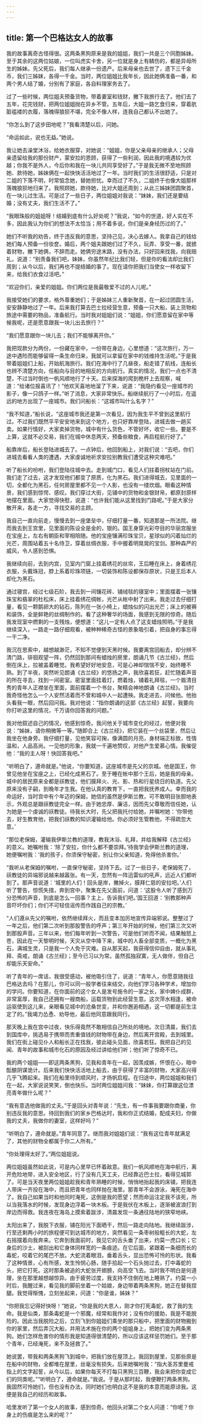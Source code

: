 ```yaml
---
---
---
```

title: 第一个巴格达女人的故事
---




我的故事离奇古怪得很。这两条黑狗原来是我的姐姐，我们一共是三个同胞姊妹。至于其余的这两位姑娘，一位叫虎实卡舍，另一位就是身上有鳞伤的，都是异母所生的姊妹。先父死后，我们每人继承一份遗产。后来母亲也去世了，遗下三千金币，我们三姊妹，各得一千金。当时，两位姐姐比我年长，因此她俩准备一番，和两个男人结了婚，分别有了家庭，各自料理家务去了。

过了一些时候，两位姐夫预备货物，带着妻室和钱财，撇下我旅行去了。他们去了五年，花完钱财，把两位姐姐抛在异乡不管。五年后，大姐一路乞食归来，穿着肮脏褴褛的衣履，落魄得狼狈不堪，完全不像人样，连我自己都认不出她了。

“你怎么到了这步田地呢？”我看清楚以后，问她。

“命运如此，说也无益。”她说。

我让她去澡堂沐浴，给她衣服穿，对她说：“姐姐，你是父亲母亲的继承人；父母亲遗留给我的那份财产，蒙安拉的恩顾，获得了一些利润，因此我的境遇较为优越；你我不是外人，今后你和我在一块儿共同享受好了。”于是我无微不至地照顾她、款待她，姊妹俩在一起快快活活地过了一年。当时我们的生活很舒适，只是对二姐的下落不明，时常惦念她，替她担忧。幸而过了不久，二姐终于也像大姐那样落魄狼狈地归来了。我照顾她，款待她，比对大姐还周到；从此三姊妹团圆聚首，在一块儿过生活。可是过了一些日子，两位姐姐对我说：“妹妹，我们还是要结婚；没有丈夫，我们生活不了。”

“我眼珠般的姐姐呀！结婚到底有什么好处呢？”我说，“如今的世道，好人实在不多，因此我认为你们的想法不太恰当；用不着多说，你们是亲身经历过的了。”

她们不听我的劝告，终于违反我的意思，坚持己见，决心去嫁人。我拿自己的钱给她们每人预备一份妆奁。婚后，两个姐夫跟她们过了不久，玩弄、享受一番，就掳着财物，撇下她俩，不辞而走。她俩穷途末路，没有办法，只好回来找我，向我赔礼，说道：“别责备我们吧，妹妹，你虽然年纪比我们轻，但是你的看法却比我们周到；从今以后，我们再也不提结婚的事了。现在请你把我们当使女一样收留下来，给我们衣食过活吧。”

“欢迎你们，亲爱的姐姐。你们两位是我最敬爱不过的人儿呢。”

我接受她们的要求，格外尊重她们；于是姊妹三人重新聚首，在一起过团圆生活，安安静静地过了一年。后来我打算去巴士拉经营生意，预备一只大船，装上货物和旅途中需要的物品，准备航行。当时我对姐姐们说：“姐姐，你们愿意留在家中等候我呢，还是愿意跟我一块儿出去旅行？”

“我们愿意跟你一块儿去；我们不能够离开你。”

我把现款分为两份，一份藏在家中，一份带在身边，心里想道：“这次旅行，万一途中遇险而能够留得一条生命归来，我就可以拿留在家中的钱维持生活呢。”于是我带着姐姐们上船，开始航海旅行。我们在海中行了几昼夜，船走错了航线，连船长也辨不清楚方向，任船向与目的地相反的方向航行。真实的情况，我们一点也不清楚，不过当时倒也一帆风顺地行了十天。后来探海的爬到桅杆上去观察，喊道：“给诸位报喜讯了！”他欢天喜地地溜了下来，说道：“我隐约看见一座城市的影子，像一只鸽子一样。”听了消息，大家非常快乐。船继续航行了一小时后，在遥远的地方出现了一座城市。我们问船长：“这城市叫什么名字？”

“我不知道，”船长说，“这座城市我还是第一次看见，因为我生平不曾到这里航行过。不过我们既然平平安安地来到这个地方，也只好靠岸登陆，进城去做一趟买卖。如果行情好，大家卖掉货物，城中有什么货色，不管好坏，收它一些。要是不上算，这就不必交易，我们在城中休息两天，预备些粮食，再启程航行好了。”

船靠岸后，船长登陆进城去了。一点钟后，他回到船上，对我们说：“去吧，你们进城去看看人类的遭遇，大家虔诚地祈求安拉别教我们遭受这种灾难吧。”

听了船长的吩咐，我们登陆往城中去。走到城门口，看见人们拄着拐杖站在门前。我们走了过去，这才发现他们都变了原质，化为黑石。我们进得城去，见里面的一切，全都化为黑石，任何房屋里都不见一个人影，也没有一缕炊烟。眼看这种情景，我们感到惊愕、感叹。我们穿过大街，见铺中的货物和金银财帛，都原封原样地摆在里面。大家觉得快慰，说道：“也许我们能从这里找到门路呢。”于是大家分散开来，各走一方，寻找交易的主顾。

我自己一直向前走，慢慢去到一座堡垒中，仔细打量一番，知道那是一所法院。继而我去到王宫里，见里面的陈设全是金的，银的。国王身穿光彩夺目的华丽宫服坐在宝座上，左右有朝臣和宰相陪随。他的宝座镶满珍珠宝贝，星球似的闪着灿烂的光芒，周围站着五十名侍卫，穿着丝绸衣服，手中握着明晃晃的宝剑。那种森严的威风，令人感到恐惧。

我继续向前，去到内宫，见室内门窗上挂着绣花的丝帘，王后睡在床上，身着绣花衣服，头戴珠冠，脖上系着珍珠项链，一切装饰和陈设都保存原状，只是王后本人却化为黑石。

通过寝宫，经过七级石阶，我去到一间镶花砖、铺绒毯的寝室中；里面摆着一张镶珠宝和翡翠的杜松床，床上挂着绣花绸帐，光芒从帐中射了出来。我走过去仔细打量，看见一颗鹅卵大的钻石，陈列在一张小椅上，蜡烛似的闪出光芒；床上的被褥和装饰，全是鲜艳的丝绸制作的。看了这种奢华的场面，我感到无限的惊奇。随后我发现室中燃剩的一支残烛，便想道：“这儿一定有人点了这支蜡烛照明。”于是我继续深入，一路走一路仔细观看，被种种稀奇古怪的景象吸引着，把自身的事忘得一干二净。

我沉在思索中，越想越渺茫，不知不觉便到天黑时候。我要离宫回船去，却分辨不清门路，徘徊观望一阵，仍然回到那间有蜡烛的房里，朗诵几节《古兰经》，然后倒在床上，拉被盖着睡觉。我希望好好地安息，可是心神却惴惴不安，始终睡不熟。到了半夜，突然听见朗诵《古兰经》的悠扬之声，我欣喜若狂，赶忙随着声音的所在寻去，找到一间密室。密室里面挂着灯，燃着烛，铺着礼拜毯，一个眉清目秀的青年人正襟坐在里面，面前摆着一个书台，聚精会神地朗诵《古兰经》。当时我奇怪他怎么一个人安然活着而不曾和城中人一起遭殃。我走进去，问候他。他抬头看我一眼，然后回问我。我对他说：“指你朗诵的这部《古兰经》起誓，我要向你打听这里的情况，千万请你回答我的问题。”

我对他叙述自己的情况，他感到惊奇。我问他关于城市变化的经过，他便对我说：“姊妹，请你稍微等一等。”随即合上《古兰经》，把它装在一个丝袋里，然后让我坐在他身旁。我仔细打量，见他笑容可掬，像满圆的月亮，身材端正标致，性情温和，人品高尚。一见他的形象，我就一千遍地赞叹，对他产生爱慕心情。我催促他：“我的主人呀！快回答我吧。”

“听明白了，遵命就是。”他说，“你要知道，这座城市是先父的京城。他是国王，你曾见他坐在宝座之上，已经化成黑石了。至于睡在帐中那个王后，她是我的母亲。城中的居民原来全都是祆教徒，他们膜拜火、光、影、热和行星绕日的轨道。先父原来没有子嗣，到晚年才生我。在他认真的教育下，一直把我抚养成人。幸而我的命运好，当时宫中有个年迈的保姆，她信的虽然是伊斯兰教，可不敢明目张胆地表示，外观总是跟祆教徒完全一样。由于她忠厚、廉洁，因而先父尊敬而信任她，认为她是一个虔诚的祆教徒。待我长大时，先父把我托付给她，并嘱咐她：‘你带他去，好生教育他，把我们祆教的知识灌输给他。你必须好生管教他，不得疏忽大意。’

“那位老保姆，灌输我伊斯兰教的道理，教我沐浴、礼拜，并给我解释《古兰经》的意义。她嘱咐我：‘除了安拉，你什么都不要崇拜。’待我学会伊斯兰教的道理，她便嘱咐我：‘我的孩子，你须保守秘密，别让你父亲知道，免得他杀害你。’

“我听从老保姆的嘱咐，一直保守秘密，坚持下去。过了一些日子，老保姆死了，祆教徒的异端邪说越来越嚣张。有一天，忽然有一阵迅雷似的吼声，远近人们都听到了。那声音说道：‘城里的人们！回头是岸，撇掉火，膜拜仁慈的安拉吧。’人们听了警告，惊慌失措，奔到宫中，聚集在先父面前，问道：‘这股令人听了感到万分恐怖的声音，到底是怎么一回事？主上，告诉我们吧。’国王回道：‘别教那种声音吓坏你们；你们不可轻信谣传而作践自己的宗教。’

“人们遵从先父的嘱咐，依然继续拜火，而且变本加厉地宣传异端邪说。整整过了一年之后，他们第二次听到那股警告的呼声；第三年开始的时候，他们第三次又听到那股声音。三年以来，他们每年听到一次警告，可是他们听而不闻，结果触怒上苍，因此在一天黎明时候，天灾从空中降下来，城中的人畜全部变质，一概化为黑石，满城生灵，只是我一个人免于灾难。自从那天起，我获得信仰自由，就从事礼拜、斋戒，朗诵《古兰经》；至今已习以为常。虽然孤独寂寞，无人做伴，但自己却能乐天安命。”

听了青年的一席话，我很受感动，被他吸引住了，说道：“青年人，你愿意随我往巴格达去吗？在那儿，你可以同一般学者往来结交，向他们学习各种学术，增加你的学问。你要知道，在你面前的这个女人是发号施令的一家之长，家中婢仆成群，非常富厚，我自己还拥有一艘商船，运载货物到此经营生意。这次萍水相逢，被命运驱使到这儿来，亲眼看见城中的沧桑世变，并和你邂逅相遇，这一切都是前生注定了的。”我竭力怂恿、劝导他，最后他同意跟我同行。

那天晚上我在宫中过夜，快乐得竟然不敢相信自己所处的境地。次日清晨，我们去到国库中，挑选易于携带而贵重值钱的财物带在身边，然后离开宫殿，去到城里。我们在街上碰见仆人和船长正在找我，彼此碰头见面，欣喜若狂。我把自己的见闻、青年的故事和城市化石的原因及经过讲给他们听；他们听了惊奇不已。

我的两个姐姐——即这两条黑狗，见我和青年在一起，因羡成嫉，怀恨在心，暗中酝酿阴谋诡计。后来我们快快活活地上船去，由于获得了丰富的财物，大家高兴得几乎飞腾起来。我们在船里待到顺风时，才扬帆启程。在归途中，两位姐姐和我们在一起，大家说说笑笑，倒也快乐。当时两位姐姐问我：“妹妹，你打算跟这位漂亮青年做什么呢？”

“我有意选他做我的丈夫。”于是回头对青年说：“先生，有一件事我要跟你商量，你别违反我的意思。待回到我们的家乡巴格达时，我和你正式结婚，配成夫妇，你做我的丈夫，我做你的妻室，这样好吗？”

“听明白了，遵命就是。”青年同意了。继而我对姐姐们说：“我有这位青年就满足了，其他的财物全都属于你二人所有。”

“你处理得太好了。”两位姐姐说。

两位姐姐虽然如此说，可是内心里早已怀着敌意。我们一帆风顺地在海中航行，离开危险地带，进入安全地区，行了没有几天工夫，已经靠近巴士拉，看得见城郭了。可是当天夜里两位姐姐趁我和青年熟睡的时候，悄悄地抬起我的床铺，把我连人带床一齐投在海中，而且把青年也同样抛在海里。那青年不会游泳，淹死在海中了。我自己如果当时和他同时淹死，这倒是我的愿望；然而命运注定我不该死，所以当我落水的时候，发现身边浮着一块木板。于是我伏在木板上，逐渐被波浪打到岸边而得救。我连夜在海岛上摸索着跋涉，清晨发现一条通往陆地的狭窄地峡。

太阳出来了，我脱下衣服，铺在阳光下面晒干，然后一路走向陆地。我继续跋涉，行至还剩两小时的旅程便可到达城市的地方，突然看见一条枣树般粗长的大蛇，左右摇摆着向我奔来。它奔到我面前时，我见它的舌头垂了出来，约莫一虎口长；它身后的沙土，被刮出和它身体同样宽的一条痕迹。在它后面，紧跟着一条细而长的毒蛇，咬着它的尾巴不放。大蛇流着眼泪，垂着舌头，显出恐怖可怜的形状。我看了这种情景，心有所感，发生怜悯心肠，随手拾起一个石头抛过去，打中毒蛇的头，把它打死。这时那条被追的大蛇张开翅膀，向高空飞去。当时我不明白是何道理，坐在那里越想越惊异。由于疲劳过度，我支持不住倒在地上睡熟了。约莫一小时后，我醒过来，看见我的脚前坐着一个姑娘，身边带着两条黑狗，她正在替我捏腿。我觉得惭愧，立刻坐起来，问道：“你是谁，姊妹？”

“你把我忘记得好快呀！”她说，“你是我的大恩人，刚才你打死毒蛇，救了我的生命。我是仙类，那条毒蛇是一个邪魔，经常和我作对；没有你的援助，我是不能脱险的。因此当我脱险之后，立刻飞到你姐姐们乘坐的那只船中，把里面的财物搬到你的家里，然后弄沉大船，并用法术施在你的两个姐姐身上，把她们变为两条黑狗。她们怎样危害你的情形我是知道得很清楚的，所以应该这样惩罚她们。至于那个青年，已经淹死，来不及拯救了。”

她说罢，带我和两条黑狗飞到城中，把我们放在屋顶上。我回到屋里，见那些原是在船中的财物，全都堆在屋里，丝毫没有损失。后来她嘱咐我：“指大圣苏里曼戒指上的文字起誓，从今以后，如果你每天不打每只黑狗三百鞭，我会来把你变成它们的同类呢。”“听明白了，遵命就是。”我说。于是从那时起，我便鞭打两条黑狗。我固然可怜她们，但也没有办法，同时她们也明白这不是我的本意而能原谅我。这便是我自己的经历和故事。

哈里发听了第一个女人的故事，感到惊奇。他回头对第二个女人问道：“你呢？你身上的伤痕是怎么来的呢？”